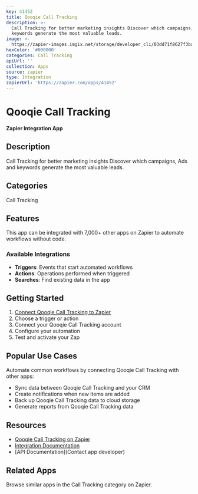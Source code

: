 ```yaml
---
key: 41452
title: Qooqie Call Tracking
description: >-
  Call Tracking for better marketing insights Discover which campaigns, Ads and
  keywords generate the most valuable leads.
image: >-
  https://zapier-images.imgix.net/storage/developer_cli/03dd71f8627f3ba45837985dd560d780_2.png?auto=format%2Ccompress&ixlib=python-3.0.0&q=50
hexColor: '#000000'
categories: Call Tracking
apiUrl: ''
collection: Apps
source: zapier
type: Integration
zapierUrl: 'https://zapier.com/apps/41452'
---
```

# Qooqie Call Tracking

**Zapier Integration App**

## Description

Call Tracking for better marketing insights Discover which campaigns, Ads and keywords generate the most valuable leads.

## Categories

Call Tracking

## Features

This app can be integrated with 7,000+ other apps on Zapier to automate workflows without code.

### Available Integrations

- **Triggers**: Events that start automated workflows
- **Actions**: Operations performed when triggered
- **Searches**: Find existing data in the app

## Getting Started

1. [Connect Qooqie Call Tracking to Zapier](https://zapier.com/apps/41452)
2. Choose a trigger or action
3. Connect your Qooqie Call Tracking account
4. Configure your automation
5. Test and activate your Zap

## Popular Use Cases

Automate common workflows by connecting Qooqie Call Tracking with other apps:

- Sync data between Qooqie Call Tracking and your CRM
- Create notifications when new items are added
- Back up Qooqie Call Tracking data to cloud storage
- Generate reports from Qooqie Call Tracking data

## Resources

- [Qooqie Call Tracking on Zapier](https://zapier.com/apps/41452)
- [Integration Documentation](https://zapier.com/apps/41452/integrations)
- [API Documentation](Contact app developer)

## Related Apps

Browse similar apps in the Call Tracking category on Zapier.
